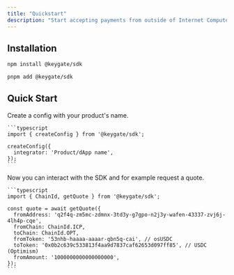 ```yaml
---
title: "Quickstart"
description: "Start accepting payments from outside of Internet Computer Protocol within 5 minutes."
---
```


## Installation

<CodeGroup>

```bash npm
npm install @keygate/sdk
```


```bash pnpm
pnpm add @keygate/sdk
```

</CodeGroup>

## Quick Start

<Steps>
  <Step title="Set up the SDK">
    Create a config with your product's name.

    ```typescript
    import { createConfig } from '@keygate/sdk';
    
    createConfig({
      integrator: 'Product/dApp name',
    });
    ```
  </Step>
  <Step title="Request a quote">
    Now you can interact with the SDK and for example request a quote.

    ```typescript
    import { ChainId, getQuote } from '@keygate/sdk';
    
    const quote = await getQuote({
      fromAddress: 'q2f4q-zm5mc-zdmnx-3td3y-g7gpo-n2j3y-wafen-43337-zvj6j-4lh4p-cqe',
      fromChain: ChainId.ICP,
      toChain: ChainId.OPT,
      fromToken: '53nhb-haaaa-aaaar-qbn5q-cai', // osUSDC
      toToken: '0x0b2c639c533813f4aa9d7837caf62653d097ff85', // USDC (Optimism)
      fromAmount: '1000000000000000000',
    });
    ```
  </Step>
</Steps>